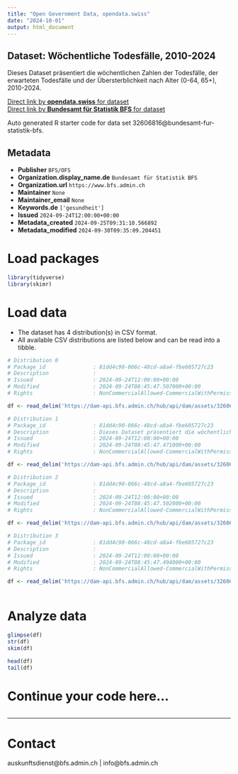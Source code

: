 ```yaml
---
title: "Open Government Data, opendata.swiss"
date: "2024-10-01"
output: html_document
---
```


## Dataset: Wöchentliche Todesfälle, 2010-2024

Dieses Dataset präsentiert die wöchentlichen Zahlen der Todesfälle, der erwarteten Todesfälle und der Übersterblichkeit nach Alter (0-64, 65+), 2010-2024.

[Direct link by **opendata.swiss** for dataset](https://opendata.swiss/de/dataset/wochentliche-todesfalle-2010-2024)<br>
[Direct link by **Bundesamt für Statistik BFS** for dataset](https://www.bfs.admin.ch/asset/de/ts-d-14.03.04.03-wr)

Auto generated R starter code for data set 32606816@bundesamt-fur-statistik-bfs.

## Metadata

- **Publisher** `BFS/OFS`
- **Organization.display_name.de** `Bundesamt für Statistik BFS`
- **Organization.url** `https://www.bfs.admin.ch`
- **Maintainer** `None`
- **Maintainer_email** `None`
- **Keywords.de** `['gesundheit']`
- **Issued** `2024-09-24T12:00:00+00:00`
- **Metadata_created** `2024-09-25T09:31:10.566892`
- **Metadata_modified** `2024-09-30T09:35:09.204451`


# Load packages

```r

library(tidyverse)
library(skimr)

```

# Load data

-   The dataset has 4 distribution(s) in CSV format.
-   All available CSV distributions are listed below and can be read into a tibble.

```r

# Distribution 0
# Package_id               : 81dd4c90-066c-48cd-a8a4-fbe605727c23
# Description              : 
# Issued                   : 2024-09-24T12:00:00+00:00
# Modified                 : 2024-09-24T08:45:47.507000+00:00
# Rights                   : NonCommercialAllowed-CommercialWithPermission-ReferenceRequired

df <- read_delim('https://dam-api.bfs.admin.ch/hub/api/dam/assets/32606821/master')

# Distribution 1
# Package_id               : 81dd4c90-066c-48cd-a8a4-fbe605727c23
# Description              : Dieses Dataset präsentiert die wöchentlichen Zahlen der Todesfälle, der erwarteten Todesfälle und der Übersterblichkeit nach Alter (0-64, 65+), 2010-2024.
# Issued                   : 2024-09-24T12:00:00+00:00
# Modified                 : 2024-09-24T08:45:47.471000+00:00
# Rights                   : NonCommercialAllowed-CommercialWithPermission-ReferenceRequired

df <- read_delim('https://dam-api.bfs.admin.ch/hub/api/dam/assets/32606828/master')

# Distribution 2
# Package_id               : 81dd4c90-066c-48cd-a8a4-fbe605727c23
# Description              : 
# Issued                   : 2024-09-24T12:00:00+00:00
# Modified                 : 2024-09-24T08:45:47.502000+00:00
# Rights                   : NonCommercialAllowed-CommercialWithPermission-ReferenceRequired

df <- read_delim('https://dam-api.bfs.admin.ch/hub/api/dam/assets/32606824/master')

# Distribution 3
# Package_id               : 81dd4c90-066c-48cd-a8a4-fbe605727c23
# Description              : 
# Issued                   : 2024-09-24T12:00:00+00:00
# Modified                 : 2024-09-24T08:45:47.494000+00:00
# Rights                   : NonCommercialAllowed-CommercialWithPermission-ReferenceRequired

df <- read_delim('https://dam-api.bfs.admin.ch/hub/api/dam/assets/32606826/master')



```

# Analyze data

```r

glimpse(df)
str(df)
skim(df)

head(df)
tail(df)

```

# Continue your code here...

```r

```

------------------------------------------------------------------------

# Contact

auskunftsdienst@bfs.admin.ch | info@bfs.admin.ch
